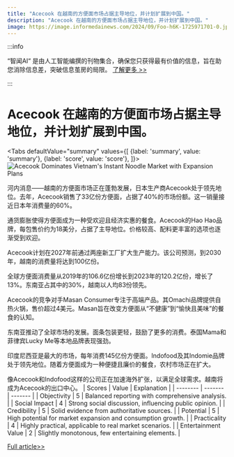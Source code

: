 ```yaml
---
title: "Acecook 在越南的方便面市场占据主导地位，并计划扩展到中国。"
description: "Acecook 在越南的方便面市场占据主导地位，并计划扩展到中国。"
image: https://image.informedainews.com/2024/09/Foo-h6K-1725971701-0.jpg
---
```



:::info

“智闻AI“ 是由人工智能编撰的刊物集合，确保您只获得最有价值的信息，旨在助您消除信息差，突破信息茧房的局限。  [了解更多 >>](/)

:::

# Acecook 在越南的方便面市场占据主导地位，并计划扩展到中国。


<Tabs
	defaultValue="summary"
	values={[
	{label: 'summary', value: 'summary'},
	{label: 'score', value: 'score'},
]}>
<TabItem value="summary">
<img
  src="https://image.informedainews.com/2024/09/Foo-h6K-1725971701-0.jpg"
  alt="Acecook Dominates Vietnam's Instant Noodle Market with Expansion Plans"
/>



河内消息——越南的方便面市场正在蓬勃发展，日本生产商Acecook处于领先地位。去年，Acecook销售了33亿份方便面，占据了40%的市场份额。这一销量接近日本年消费量的60%。

通货膨胀使得方便面成为一种受欢迎且经济实惠的餐食。Acecook的Hao Hao品牌，每包售价约为18美分，占据了主导地位。价格较高、配料更丰富的选项也逐渐受到欢迎。

Acecook计划在2027年前通过两座新工厂扩大生产能力。该公司预测，到2030年，越南的消费量将达到100亿份。

全球方便面消费量从2019年的106.6亿份增长到2023年的120.2亿份，增长了13%。东南亚占其中的30%，越南以人均83份领先。

Acecook的竞争对手Masan Consumer专注于高端产品。其Omachi品牌提供自热火锅，售价超过4美元。Masan旨在改变方便面从“不健康”到“愉快且美味”的餐食的认知。

东南亚推动了全球市场的发展。面条包装更轻，鼓励了更多的消费。泰国Mama和菲律宾Lucky Me等本地品牌表现强劲。

印度尼西亚是最大的市场，每年消费145亿份方便面。Indofood及其Indomie品牌处于领先地位。随着方便面成为一种便捷且廉价的餐食，农村市场正在扩大。

像Acecook和Indofood这样的公司正在加速海外扩张，以满足全球需求。越南将成为Acecook的出口中心。
</TabItem>
<TabItem value="score">
	| Scores     | Value   | Explanation |
	| -------- | ------- | ------- |
	| Objectivity  | 5    | Balanced reporting with comprehensive analysis.    |
	| Social Impact | 4     | Strong social discussion, influencing public opinion.    |
	| Credibility    | 5    | Solid evidence from authoritative sources.    |
	| Potential    | 5    | High potential for market expansion and consumption growth.    |
	| Practicality    | 4    | Highly practical, applicable to real market scenarios.    |
	| Entertainment Value    | 2    | Slightly monotonous, few entertaining elements.    |
</TabItem>
</Tabs>

[Full article>>](https://asia.nikkei.com/Business/Food-Beverage/Japan-s-Acecook-grabs-40-of-Vietnam-s-instant-noodle-market)
